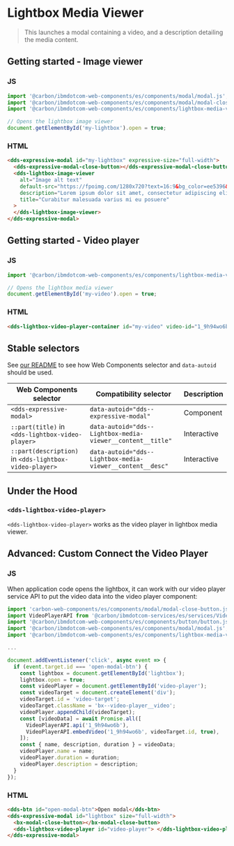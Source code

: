 
# Lightbox Media Viewer

> This launches a modal containing a video, and a description
> detailing the media content.

## Getting started - Image viewer

### JS

```javascript
import '@carbon/ibmdotcom-web-components/es/components/modal/modal.js';
import '@carbon/ibmdotcom-web-components/es/components/modal/modal-close-button.js';
import '@carbon/ibmdotcom-web-components/es/components/lightbox-media-viewer/lightbox-image-viewer.js';

// Opens the lightbox image viewer
document.getElementById('my-lightbox').open = true;
```

### HTML

```html
<dds-expressive-modal id="my-lightbox" expressive-size="full-width">
  <dds-expressive-modal-close-button></dds-expressive-modal-close-button>
  <dds-lightbox-image-viewer
    alt="Image alt text"
    default-src="https://fpoimg.com/1280x720?text=16:9&bg_color=ee5396&text_color=161616"
    description="Lorem ipsum dolor sit amet, consectetur adipiscing elit. Aenean et ultricies est.Mauris iaculis eget dolor nec hendrerit."
    title="Curabitur malesuada varius mi eu posuere"
  >
  </dds-lightbox-image-viewer>
</dds-expressive-modal>
```

## Getting started - Video player

### JS

```javascript
import '@carbon/ibmdotcom-web-components/es/components/lightbox-media-viewer/lightbox-video-player-container.js';

// Opens the lightbox media viewer
document.getElementById('my-video').open = true;
```

### HTML

```html
<dds-lightbox-video-player-container id="my-video" video-id="1_9h94wo6b"> </dds-lightbox-video-player-container>
```

## Stable selectors

See [our README](https://github.com/carbon-design-system/carbon-for-ibm-dotcom/tree/master/packages/web-components#stable-selectors-for-analytics-and-integratione2e-testing-in-web-components) to see how Web Components selector and `data-autoid` should be used.

| Web Components selector                                | Compatibility selector                                     | Description |
| ------------------------------------------------------ | ---------------------------------------------------------- | ----------- |
| `<dds-expressive-modal>`                               | `data-autoid="dds--expressive-modal"`                      | Component   |
| `::part(title)` in `<dds-lightbox-video-player>`       | `data-autoid="dds--Lightbox-media-viewer__content__title"` | Interactive |
| `::part(description)` in `<dds-lightbox-video-player>` | `data-autoid="dds--Lightbox-media-viewer__content__desc"`  | Interactive |

## Under the Hood

### `<dds-lightbox-video-player>`

`<dds-lightbox-video-player>` works as the video player in lightbox media viewer.

<Props of="dds-lightbox-video-player" />

## Advanced: Custom Connect the Video Player

### JS

When application code opens the lightbox, it can work with our video player service API to put the video data into the video player component:

```javascript
import 'carbon-web-components/es/components/modal/modal-close-button.js';
import VideoPlayerAPI from '@carbon/ibmdotcom-services/es/services/VideoPlayer/VideoPlayer.js';
import '@carbon/ibmdotcom-web-components/es/components/button/button.js';
import '@carbon/ibmdotcom-web-components/es/components/modal/modal.js';
import '@carbon/ibmdotcom-web-components/es/components/lightbox-media-viewer/lightbox-video-player.js';

...

document.addEventListener('click', async event => {
  if (event.target.id === 'open-modal-btn') {
    const lightbox = document.getElementById('lightbox');
    lightbox.open = true;
    const videoPlayer = document.getElementById('video-player');
    const videoTarget = document.createElement('div');
    videoTarget.id = 'video-target';
    videoTarget.className = 'bx--video-player__video';
    videoPlayer.appendChild(videoTarget);
    const [videoData] = await Promise.all([
      VideoPlayerAPI.api('1_9h94wo6b'),
      VideoPlayerAPI.embedVideo('1_9h94wo6b', videoTarget.id, true),
    ]);
    const { name, description, duration } = videoData;
    videoPlayer.name = name;
    videoPlayer.duration = duration;
    videoPlayer.description = description;
  }
});
```

### HTML

```html
<dds-btn id="open-modal-btn">Open modal</dds-btn>
<dds-expressive-modal id="lightbox" size="full-width">
  <bx-modal-close-button></bx-modal-close-button>
  <dds-lightbox-video-player id="video-player"> </dds-lightbox-video-player>
</dds-expressive-modal>
```

<Description markdown={contributing} />
